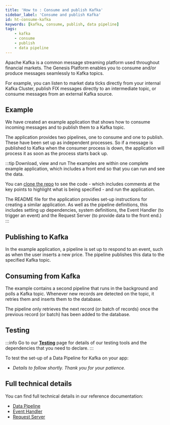 ```yaml
---
title: 'How to : Consume and publish Kafka'
sidebar_label: 'Consume and publish Kafka'
id: ht-consume-kafka
keywords: [kafka, consume, publish, data pipeline]
tags:
    - kafka
    - consume
    - publish
    - data pipeline
---
```



Apache Kafka is a common message streaming platform used throughout financial markets. The Genesis Platform enables you to consume and/or produce messages seamlessly to Kafka topics. 

For example, you can listen to market data ticks directly from your internal Kafka Cluster, publish FIX messages directly to an intermediate topic, or consume messages from an external Kafka source.

## Example
We have created an example application that shows how to consume incoming messages and to publish them to a Kafka topic.

The application provides two pipelines, one to consume and one to publish. These have been set up as independent processes. So if a message is published to Kafka when the consumer process is down, the application will process it as soon as the process starts back up.

:::tip Download, view and run
The examples are within one complete example application, which includes a front end so that you can run and see the data.

You can [clone the repo](https://github.com/genesiscommunitysuccess/howto-kafka-pipelines/tree/main) to see the code - which includes comments at the key points to highlight what is being specified - and run the application.

The README file for the application provides set-up instructions for creating a similar application. As well as the pipeline definitions, this includes setting up dependencies, system definitions, the Event Handler (to trigger an event) and the Request Server (to provide data to the front end.)
:::

## Publishing to Kafka
In the example application, a pipeline is set up to respond to an event, such as when the user inserts a new price. The pipeline publishes this data to the specified Kafka topic.

## Consuming from Kafka
The example contains a second pipeline that runs in the background and polls a Kafka topic. Whenever new records are detected on the topic, it retries them and inserts them to the database.

The pipeline only retrieves the next record (or batch of records) once the previous record (or batch) has been added to the database.

## Testing

:::info
Go to our [**Testing**](/how-to/ht-prepare-test/) page for details of our testing tools and the dependencies that you need to declare.
:::

To test the set-up of a Data Pipeline for Kafka on your app:

- *Details to follow shortly. Thank you for your patience.*

## Full technical details
You can find full technical details in our reference documentation:

- [Data Pipeline](/server/data-pipelines/introduction)
- [Event Handler](/server/event-handler/introduction/)
- [Request Server](/server/request-server/introduction/)

